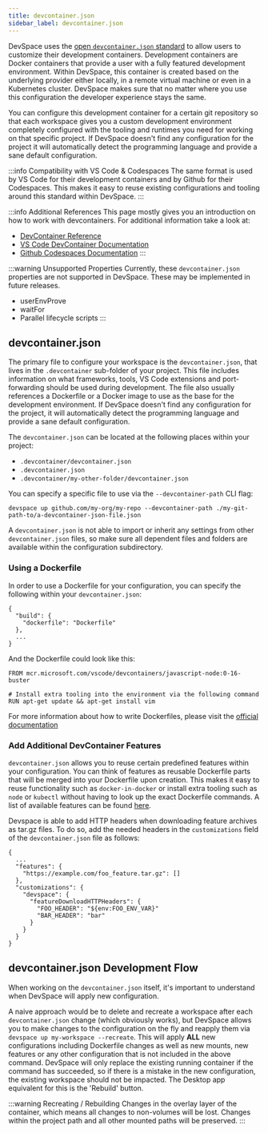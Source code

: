 ```yaml
---
title: devcontainer.json
sidebar_label: devcontainer.json
---
```


DevSpace uses the [open `devcontainer.json` standard](https://containers.dev/) to allow users to customize their development containers.
Development containers are Docker containers that provide a user with a fully featured development environment.
Within DevSpace, this container is created based on the underlying provider either locally, in a remote virtual machine or even in a Kubernetes cluster.
DevSpace makes sure that no matter where you use this configuration the developer experience stays the same.

You can configure this development container for a certain git repository so that each workspace gives you a custom development environment
completely configured with the tooling and runtimes you need for working on that specific project.
If DevSpace doesn't find any configuration for the project it will automatically detect the programming language and provide a sane default configuration.

:::info Compatibility with VS Code & Codespaces
The same format is used by VS Code for their development containers and by Github for their Codespaces.
This makes it easy to reuse existing configurations and tooling around this standard within DevSpace.
:::

:::info Additional References
This page mostly gives you an introduction on how to work with devcontainers. For additional information take a look at:
* [DevContainer Reference](https://containers.dev/implementors/json_reference/)
* [VS Code DevContainer Documentation](https://code.visualstudio.com/docs/devcontainers/create-dev-container)
* [Github Codespaces Documentation](https://docs.github.com/en/codespaces/setting-up-your-project-for-codespaces/adding-a-dev-container-configuration/introduction-to-dev-containers#devcontainerjson)
:::

:::warning Unsupported Properties
Currently, these `devcontainer.json` properties are not supported in DevSpace. These may be implemented in future releases.
* userEnvProve
* waitFor
* Parallel lifecycle scripts
:::

## devcontainer.json

The primary file to configure your workspace is the `devcontainer.json`, that lives in the `.devcontainer` sub-folder of your project.
This file includes information on what frameworks, tools, VS Code extensions and port-forwarding should be used during development.
The file also usually references a Dockerfile or a Docker image to use as the base for the development environment.
If DevSpace doesn't find any configuration for the project, it will automatically detect the programming language and provide a sane default configuration.

The `devcontainer.json` can be located at the following places within your project:
* `.devcontainer/devcontainer.json`
* `.devcontainer.json`
* `.devcontainer/my-other-folder/devcontainer.json`

You can specify a specific file to use via the `--devcontainer-path` CLI flag:
```
devspace up github.com/my-org/my-repo --devcontainer-path ./my-git-path-to/a-devcontainer-json-file.json
```

A `devcontainer.json` is not able to import or inherit any settings from other `devcontainer.json` files, so make sure all dependent files and folders are available within the configuration subdirectory.

### Using a Dockerfile

In order to use a Dockerfile for your configuration, you can specify the following within your `devcontainer.json`:
```
{
  "build": {
    "dockerfile": "Dockerfile"
  },
  ...
}
```

And the Dockerfile could look like this:
```
FROM mcr.microsoft.com/vscode/devcontainers/javascript-node:0-16-buster

# Install extra tooling into the environment via the following command
RUN apt-get update && apt-get install vim
```

For more information about how to write Dockerfiles, please visit the [official documentation](https://docs.docker.com/engine/reference/builder/)

### Add Additional DevContainer Features

`devcontainer.json` allows you to reuse certain predefined features within your configuration.
You can think of features as reusable Dockerfile parts that will be merged into your Dockerfile upon creation.
This makes it easy to reuse functionality such as `docker-in-docker` or install extra tooling such as `node` or `kubectl` without having to look up the exact Dockerfile commands.
A list of available features can be found [here](https://containers.dev/features).

Devspace is able to add HTTP headers when downloading
feature archives as tar.gz files. To do so, add the needed headers in the `customizations`
field of the `devcontainer.json` file as follows:

```
{
  ...
  "features": {
    "https://example.com/foo_feature.tar.gz": []
  },
  "customizations": {
    "devspace": {
      "featureDownloadHTTPHeaders": {
        "FOO_HEADER": "${env:FOO_ENV_VAR}"
        "BAR_HEADER": "bar"
      }
    }
  }
}
```

## devcontainer.json Development Flow

When working on the `devcontainer.json` itself, it's important to understand when DevSpace will apply new configuration.

A naive approach would be to delete and recreate a workspace after each `devcontainer.json` change (which obviously works), but DevSpace allows you to make changes to the configuration on the fly and reapply them via `devspace up my-workspace --recreate`.
This will apply **ALL** new configurations including Dockerfile changes as well as new mounts, new features or any other configuration that is not included in the above command. DevSpace will only replace the existing running container if the command has succeeded, so if there is a mistake in the new configuration, the existing workspace should not be impacted.
The Desktop app equivalent for this is the 'Rebuild' button.

:::warning Recreating / Rebuilding
Changes in the overlay layer of the container, which means all changes to non-volumes will be lost. Changes within the project path and all other mounted paths will be preserved.
:::
